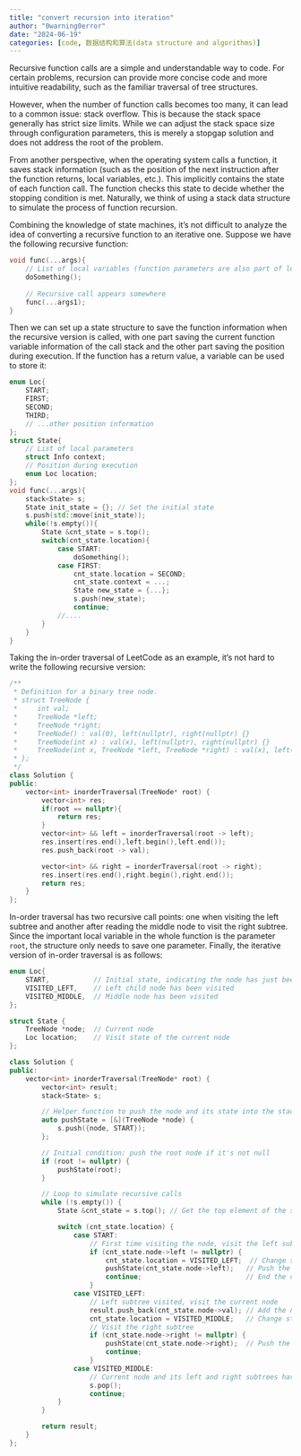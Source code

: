 ```yaml
---
title: "convert recursion into iteration"
author: "0warning0error"
date: "2024-06-19"
categories: [code, 数据结构和算法(data structure and algorithms)]
---
```


Recursive function calls are a simple and understandable way to code. For certain problems, recursion can provide more concise code and more intuitive readability, such as the familiar traversal of tree structures.

However, when the number of function calls becomes too many, it can lead to a common issue: stack overflow. This is because the stack space generally has strict size limits. While we can adjust the stack space size through configuration parameters, this is merely a stopgap solution and does not address the root of the problem.

From another perspective, when the operating system calls a function, it saves stack information (such as the position of the next instruction after the function returns, local variables, etc.). This implicitly contains the state of each function call. The function checks this state to decide whether the stopping condition is met. Naturally, we think of using a stack data structure to simulate the process of function recursion.

Combining the knowledge of state machines, it's not difficult to analyze the idea of converting a recursive function to an iterative one. Suppose we have the following recursive function:
```cpp
void func(...args){
    // List of local variables (function parameters are also part of local variables)
    doSomething();
    
    // Recursive call appears somewhere
    func(...args1);
}
```

Then we can set up a state structure to save the function information when the recursive version is called, with one part saving the current function variable information of the call stack and the other part saving the position during execution. If the function has a return value, a variable can be used to store it:
```cpp
enum Loc{
    START;
    FIRST;
    SECOND;
    THIRD;
    // ...other position information
};
struct State{
    // List of local parameters
    struct Info context;
    // Position during execution
    enum Loc location;
};
void func(...args){
    stack<State> s;
    State init_state = {}; // Set the initial state
    s.push(std::move(init_state));
    while(!s.empty()){
        State &cnt_state = s.top();
        switch(cnt_state.location){
            case START:
                doSomething();
            case FIRST:
                cnt_state.location = SECOND;
                cnt_state.context = ...;
                State new_state = {...};
                s.push(new_state);
                continue;
            //....
        }
    }
}
```
Taking the in-order traversal of LeetCode as an example, it's not hard to write the following recursive version:
```cpp
/**
 * Definition for a binary tree node.
 * struct TreeNode {
 *     int val;
 *     TreeNode *left;
 *     TreeNode *right;
 *     TreeNode() : val(0), left(nullptr), right(nullptr) {}
 *     TreeNode(int x) : val(x), left(nullptr), right(nullptr) {}
 *     TreeNode(int x, TreeNode *left, TreeNode *right) : val(x), left(left), right(right) {}
 * };
 */
class Solution {
public:
    vector<int> inorderTraversal(TreeNode* root) {
        vector<int> res;
        if(root == nullptr){
            return res;
        }
        vector<int> && left = inorderTraversal(root -> left);
        res.insert(res.end(),left.begin(),left.end());
        res.push_back(root -> val);

        vector<int> && right = inorderTraversal(root -> right);
        res.insert(res.end(),right.begin(),right.end());
        return res;
    }
};
```
In-order traversal has two recursive call points: one when visiting the left subtree and another after reading the middle node to visit the right subtree. Since the important local variable in the whole function is the parameter `root`, the structure only needs to save one parameter. Finally, the iterative version of in-order traversal is as follows:
```cpp
enum Loc{
    START,           // Initial state, indicating the node has just been visited
    VISITED_LEFT,    // Left child node has been visited
    VISITED_MIDDLE,  // Middle node has been visited
};

struct State {
    TreeNode *node;  // Current node
    Loc location;    // Visit state of the current node
};

class Solution {
public:
    vector<int> inorderTraversal(TreeNode* root) {
        vector<int> result;
        stack<State> s;

        // Helper function to push the node and its state into the stack
        auto pushState = [&](TreeNode *node) {
            s.push({node, START});
        };

        // Initial condition: push the root node if it's not null
        if (root != nullptr) {
            pushState(root);
        }

        // Loop to simulate recursive calls
        while (!s.empty()) {
            State &cnt_state = s.top(); // Get the top element of the stack, simulating the parameters and local variables of the current function call

            switch (cnt_state.location) {
                case START:
                    // First time visiting the node, visit the left subtree first
                    if (cnt_state.node->left != nullptr) {
                        cnt_state.location = VISITED_LEFT;  // Change state to left child visited
                        pushState(cnt_state.node->left);   // Push the left child node into the stack
                        continue;                          // End the current loop early
                    }
                case VISITED_LEFT:
                    // Left subtree visited, visit the current node
                    result.push_back(cnt_state.node->val); // Add the node value to the result
                    cnt_state.location = VISITED_MIDDLE;   // Change state to middle node visited
                    // Visit the right subtree
                    if (cnt_state.node->right != nullptr) {
                        pushState(cnt_state.node->right);  // Push the right child node into the stack
                        continue;
                    }
                case VISITED_MIDDLE:
                    // Current node and its left and right subtrees have been visited, return and pop from the stack
                    s.pop();
                    continue;
            }
        }

        return result;
    }
};
```